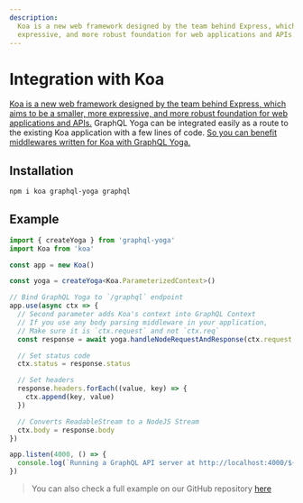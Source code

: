 ```yaml
---
description:
  Koa is a new web framework designed by the team behind Express, which aims to be a smaller, more
  expressive, and more robust foundation for web applications and APIs.
---
```


# Integration with Koa

[Koa is a new web framework designed by the team behind Express, which aims to be a smaller, more expressive, and more robust foundation for web applications and APIs.](https://koajs.com)
GraphQL Yoga can be integrated easily as a route to the existing Koa application with a few lines of
code.
[So you can benefit middlewares written for Koa with GraphQL Yoga.](https://github.com/koajs/koa/wiki)

## Installation

```sh npm2yarn
npm i koa graphql-yoga graphql
```

## Example

```ts
import { createYoga } from 'graphql-yoga'
import Koa from 'koa'

const app = new Koa()

const yoga = createYoga<Koa.ParameterizedContext>()

// Bind GraphQL Yoga to `/graphql` endpoint
app.use(async ctx => {
  // Second parameter adds Koa's context into GraphQL Context
  // If you use any body parsing middleware in your application,
  // Make sure it is `ctx.request` and not `ctx.req`
  const response = await yoga.handleNodeRequestAndResponse(ctx.request, ctx.res, ctx)

  // Set status code
  ctx.status = response.status

  // Set headers
  response.headers.forEach((value, key) => {
    ctx.append(key, value)
  })

  // Converts ReadableStream to a NodeJS Stream
  ctx.body = response.body
})

app.listen(4000, () => {
  console.log(`Running a GraphQL API server at http://localhost:4000/${yoga.graphqlEndpoint}`)
})
```

> You can also check a full example on our GitHub repository
> [here](https://github.com/graphql-hive/graphql-yoga/tree/main/examples/koa)

